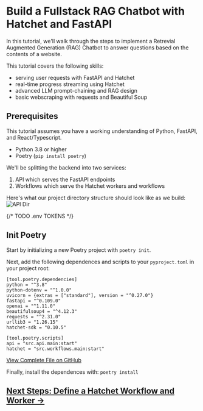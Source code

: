 # Build a Fullstack RAG Chatbot with Hatchet and FastAPI

In this tutorial, we'll walk through the steps to implement a Retrevial Augmented Generation (RAG) Chatbot to answer questions based on the contents of a website.

This tutorial covers the following skills:

- serving user requests with FastAPI and Hatchet
- real-time progress streaming using Hatchet
- advanced LLM prompt-chaining and RAG design
- basic webscraping with requests and Beautiful Soup

## Prerequisites

This tutorial assumes you have a working understanding of Python, FastAPI, and React/Typescript.

- Python 3.8 or higher
- Poetry (`pip install poetry`)

We'll be splitting the backend into two services:

1. API which serves the FastAPI endpoints
2. Workflows which serve the Hatchet workers and workflows

Here's what our project directory structure should look like as we build:
![API Dir](../../../../../public/fastapi-tutorial/api-dir.png)

{/* TODO .env TOKENS */}

## Init Poetry

Start by initializing a new Poetry project with `poetry init`.

Next, add the following dependences and scripts to your `pyproject.toml` in your project root:

```
[tool.poetry.dependencies]
python = "^3.8"
python-dotenv = "^1.0.0"
uvicorn = {extras = ["standard"], version = "^0.27.0"}
fastapi = "^0.109.0"
openai = "^1.11.0"
beautifulsoup4 = "^4.12.3"
requests = "^2.31.0"
urllib3 = "1.26.15"
hatchet-sdk = "0.10.5"

[tool.poetry.scripts]
api = "src.api.main:start"
hatchet = "src.workflows.main:start"
```

[View Complete File on GitHub](https://github.com/hatchet-dev/hatchet-python-quickstart/blob/main/fast-api-react/backend/pyproject.toml)

Finally, install the dependences with:
`poetry install`

## [Next Steps: Define a Hatchet Workflow and Worker →](./building-the-workflow.mdx)
